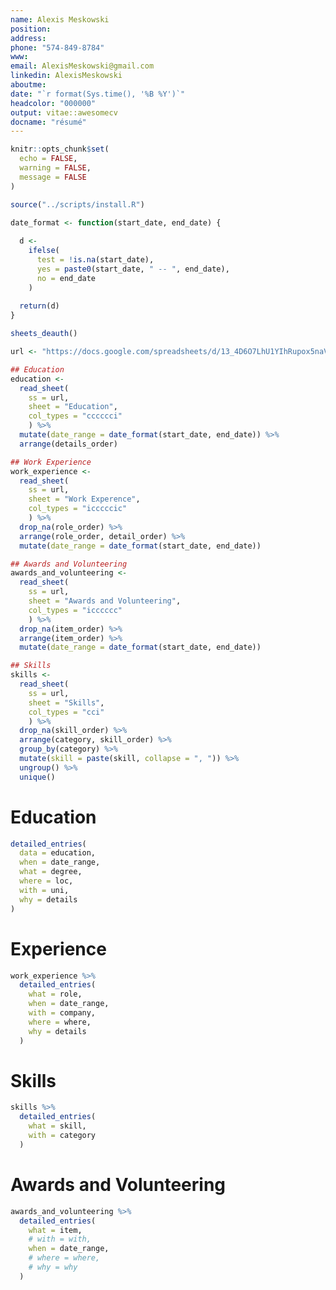 ```yaml
---
name: Alexis Meskowski
position: 
address: 
phone: "574-849-8784"
www: 
email: AlexisMeskowski@gmail.com
linkedin: AlexisMeskowski
aboutme: 
date: "`r format(Sys.time(), '%B %Y')`"
headcolor: "000000"
output: vitae::awesomecv
docname: "résumé"
---
```


```r
knitr::opts_chunk$set(
  echo = FALSE, 
  warning = FALSE,
  message = FALSE
)

source("../scripts/install.R")

date_format <- function(start_date, end_date) {
  
  d <-
    ifelse(
      test = !is.na(start_date),
      yes = paste0(start_date, " -- ", end_date),
      no = end_date
    )
  
  return(d)
}
```

```r
sheets_deauth()

url <- "https://docs.google.com/spreadsheets/d/13_4D6O7LhU1YIhRupox5naVz8TE-6Xbzj9ta5MPnXqM/edit?usp=sharing"

## Education
education <- 
  read_sheet(
    ss = url,
    sheet = "Education",
    col_types = "cccccci"
    ) %>% 
  mutate(date_range = date_format(start_date, end_date)) %>% 
  arrange(details_order)

## Work Experience
work_experience <- 
  read_sheet(
    ss = url,
    sheet = "Work Experence",
    col_types = "icccccic"
    ) %>% 
  drop_na(role_order) %>% 
  arrange(role_order, detail_order) %>% 
  mutate(date_range = date_format(start_date, end_date))

## Awards and Volunteering
awards_and_volunteering <-
  read_sheet(
    ss = url,
    sheet = "Awards and Volunteering",
    col_types = "icccccc"
    ) %>% 
  drop_na(item_order) %>% 
  arrange(item_order) %>% 
  mutate(date_range = date_format(start_date, end_date))

## Skills
skills <-
  read_sheet(
    ss = url,
    sheet = "Skills",
    col_types = "cci"
    ) %>% 
  drop_na(skill_order) %>% 
  arrange(category, skill_order) %>% 
  group_by(category) %>% 
  mutate(skill = paste(skill, collapse = ", ")) %>% 
  ungroup() %>% 
  unique()
```

# Education 

```r
detailed_entries(
  data = education, 
  when = date_range,
  what = degree,
  where = loc,
  with = uni,
  why = details
)
```

# Experience

```r
work_experience %>% 
  detailed_entries(
    what = role,
    when = date_range,
    with = company,
    where = where,
    why = details
  )
```

# Skills

```r
skills %>% 
  detailed_entries(
    what = skill,
    with = category
  )
```

<!-- \pagebreak -->

# Awards and Volunteering

```r
awards_and_volunteering %>% 
  detailed_entries(
    what = item,
    # with = with,
    when = date_range,
    # where = where,
    # why = why
  )
```
